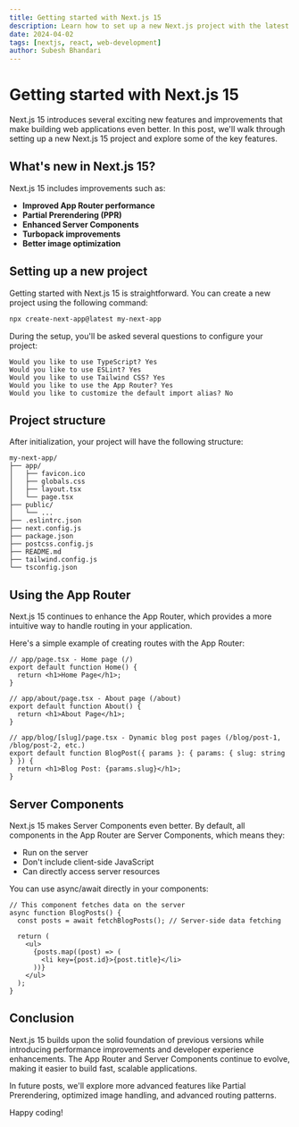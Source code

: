 ```yaml
---
title: Getting started with Next.js 15
description: Learn how to set up a new Next.js project with the latest features and improvements.
date: 2024-04-02
tags: [nextjs, react, web-development]
author: Subesh Bhandari
---
```


# Getting started with Next.js 15

Next.js 15 introduces several exciting new features and improvements that make building web applications even better. In this post, we'll walk through setting up a new Next.js 15 project and explore some of the key features.

## What's new in Next.js 15?

Next.js 15 includes improvements such as:

- **Improved App Router performance**
- **Partial Prerendering (PPR)**
- **Enhanced Server Components**
- **Turbopack improvements**
- **Better image optimization**

## Setting up a new project

Getting started with Next.js 15 is straightforward. You can create a new project using the following command:

```bash
npx create-next-app@latest my-next-app
```

During the setup, you'll be asked several questions to configure your project:

```
Would you like to use TypeScript? Yes
Would you like to use ESLint? Yes
Would you like to use Tailwind CSS? Yes
Would you like to use the App Router? Yes
Would you like to customize the default import alias? No
```

## Project structure

After initialization, your project will have the following structure:

```
my-next-app/
├── app/
│   ├── favicon.ico
│   ├── globals.css
│   ├── layout.tsx
│   └── page.tsx
├── public/
│   └── ...
├── .eslintrc.json
├── next.config.js
├── package.json
├── postcss.config.js
├── README.md
├── tailwind.config.js
└── tsconfig.json
```

## Using the App Router

Next.js 15 continues to enhance the App Router, which provides a more intuitive way to handle routing in your application.

Here's a simple example of creating routes with the App Router:

```tsx
// app/page.tsx - Home page (/)
export default function Home() {
  return <h1>Home Page</h1>;
}

// app/about/page.tsx - About page (/about)
export default function About() {
  return <h1>About Page</h1>;
}

// app/blog/[slug]/page.tsx - Dynamic blog post pages (/blog/post-1, /blog/post-2, etc.)
export default function BlogPost({ params }: { params: { slug: string } }) {
  return <h1>Blog Post: {params.slug}</h1>;
}
```

## Server Components

Next.js 15 makes Server Components even better. By default, all components in the App Router are Server Components, which means they:

- Run on the server
- Don't include client-side JavaScript
- Can directly access server resources

You can use async/await directly in your components:

```tsx
// This component fetches data on the server
async function BlogPosts() {
  const posts = await fetchBlogPosts(); // Server-side data fetching
  
  return (
    <ul>
      {posts.map((post) => (
        <li key={post.id}>{post.title}</li>
      ))}
    </ul>
  );
}
```

## Conclusion

Next.js 15 builds upon the solid foundation of previous versions while introducing performance improvements and developer experience enhancements. The App Router and Server Components continue to evolve, making it easier to build fast, scalable applications.

In future posts, we'll explore more advanced features like Partial Prerendering, optimized image handling, and advanced routing patterns.

Happy coding! 
